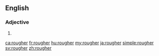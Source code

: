 ==English==

===Adjective===
{{head|en}}

# {{en-comparative of|rough}}

[[ca:rougher]]
[[fr:rougher]]
[[hu:rougher]]
[[my:rougher]]
[[ja:rougher]]
[[simple:rougher]]
[[sv:rougher]]
[[zh:rougher]]